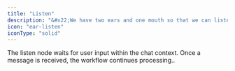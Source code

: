 ```yaml
---
title: "Listen"
description: "&#x22;We have two ears and one mouth so that we can listen twice as much as we speak.&#x22; &#x2014;Epictetus"
icon: "ear-listen"
iconType: "solid"
---
```


The listen node waits for user input within the chat context. Once a message is received, the workflow continues processing..
